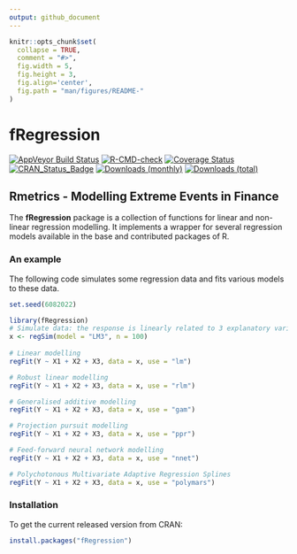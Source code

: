 ```yaml
---
output: github_document
---
```


<!-- README.md is generated from README.Rmd. Please edit that file -->

```r
knitr::opts_chunk$set(
  collapse = TRUE,
  comment = "#>",
  fig.width = 5, 
  fig.height = 3,
  fig.align='center',
  fig.path = "man/figures/README-"
)
```

# fRegression

[![AppVeyor Build Status](https://ci.appveyor.com/api/projects/status/github/paulnorthrop/fRegression?branch=main&svg=true)](https://ci.appveyor.com/project/paulnorthrop/fRegression)
[![R-CMD-check](https://github.com/paulnorthrop/fRegression/workflows/R-CMD-check/badge.svg)](https://github.com/paulnorthrop/fRegression/actions)
[![Coverage Status](https://codecov.io/github/paulnorthrop/fRegression/coverage.svg?branch=main)](https://codecov.io/github/paulnorthrop/fRegression?branch=main)
[![CRAN_Status_Badge](https://www.r-pkg.org/badges/version/fRegression)](https://cran.r-project.org/package=fRegression)
[![Downloads (monthly)](https://cranlogs.r-pkg.org/badges/fRegression?color=brightgreen)](https://cran.r-project.org/package=fRegression)
[![Downloads (total)](https://cranlogs.r-pkg.org/badges/grand-total/fRegression?color=brightgreen)](https://cran.r-project.org/package=fRegression)

## Rmetrics - Modelling Extreme Events in Finance

The **fRegression** package is a collection of functions for linear and non-linear regression modelling. It implements a wrapper for several regression models available in the base and contributed packages of R.

### An example

The following code simulates some regression data and fits various models to these data.

```r
set.seed(6082022)
```

```r
library(fRegression)
# Simulate data: the response is linearly related to 3 explanatory variables 
x <- regSim(model = "LM3", n = 100)
  
# Linear modelling       
regFit(Y ~ X1 + X2 + X3, data = x, use = "lm") 

# Robust linear modelling    
regFit(Y ~ X1 + X2 + X3, data = x, use = "rlm") 

# Generalised additive modelling       
regFit(Y ~ X1 + X2 + X3, data = x, use = "gam")  

# Projection pursuit modelling
regFit(Y ~ X1 + X2 + X3, data = x, use = "ppr") 

# Feed-forward neural network modelling   
regFit(Y ~ X1 + X2 + X3, data = x, use = "nnet") 

# Polychotonous Multivariate Adaptive Regression Splines
regFit(Y ~ X1 + X2 + X3, data = x, use = "polymars")
```

### Installation

To get the current released version from CRAN:

```r
install.packages("fRegression")
```
